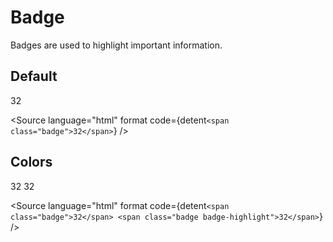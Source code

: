 
<Meta title="Components/Badge" />

# Badge

Badges are used to highlight important information.

## Default

<div className="pt-4">
  <span className="badge">32</span>
</div>

<Source
  language="html"
  format
  code={detent`
    <span class="badge">32</span>
  `}
/>

## Colors

<div className="flex items-center gap-3 pt-4">
  <span className="badge">32</span>
  <span className="badge badge-highlight">32</span>
</div>

<Source
  language="html"
  format
  code={detent`
    <span class="badge">32</span>
    <span class="badge badge-highlight">32</span>
  `}
/>
